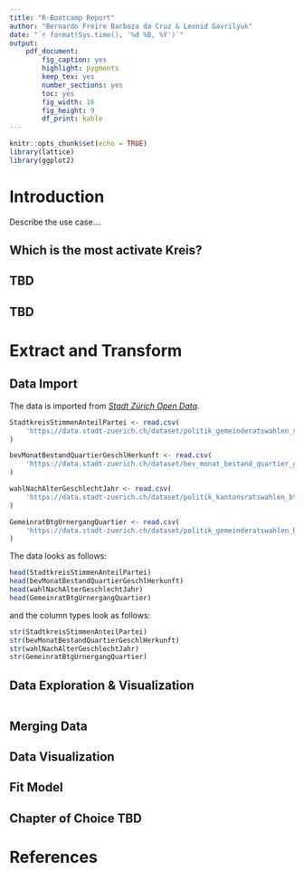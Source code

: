 ```yaml
---
title: "R-Bootcamp Report"
author: "Bernardo Freire Barboza da Cruz & Leonid Gavrilyuk"
date: "`r format(Sys.time(), '%d %B, %Y')`"
output: 
    pdf_document:
        fig_caption: yes
        highlight: pygments
        keep_tex: yes
        number_sections: yes
        toc: yes
        fig_width: 16
        fig_height: 9
        df_print: kable
---
```

```r
knitr::opts_chunk$set(echo = TRUE)
library(lattice)
library(ggplot2)
```

\pagebreak

# Introduction
Describe the use case....

## Which is the most activate Kreis?
## TBD
## TBD

# Extract and Transform
## Data Import
The data is imported from _[Stadt Zürich Open Data](https://data.stadt-zuerich.ch/)_. 
```r
StadtkreisStimmenAnteilPartei <- read.csv(
    'https://data.stadt-zuerich.ch/dataset/politik_gemeinderatswahlen_stimmant_seit1913_od7000/download/POL700OD7000.csv'
)

bevMonatBestandQuartierGeschlHerkunft <- read.csv(
    'https://data.stadt-zuerich.ch/dataset/bev_monat_bestand_quartier_geschl_ag_herkunft_od3250/download/BEV325OD3250.csv'
)

wahlNachAlterGeschlechtJahr <- read.csv(
    'https://data.stadt-zuerich.ch/dataset/politik_kantonsratswahlen_btg_urnengang_alter_geschl_od7029/download/POL702OD7029.csv'
)

GemeinratBtgUrnergangQuartier <- read.csv(
    'https://data.stadt-zuerich.ch/dataset/politik_gemeinderatswahlen_btg_urnengang_quartier_od7005/download/POL700OD7005.csv'
)

```

The data looks as follows:

```r
head(StadtkreisStimmenAnteilPartei)
head(bevMonatBestandQuartierGeschlHerkunft)
head(wahlNachAlterGeschlechtJahr)
head(GemeinratBtgUrnergangQuartier)
```

and the column types look as follows:

```r
str(StadtkreisStimmenAnteilPartei)
str(bevMonatBestandQuartierGeschlHerkunft)
str(wahlNachAlterGeschlechtJahr)
str(GemeinratBtgUrnergangQuartier)
```

## Data Exploration & Visualization

```r

```

## Merging Data

## Data Visualization

## Fit Model

## Chapter of Choice TBD

# References


